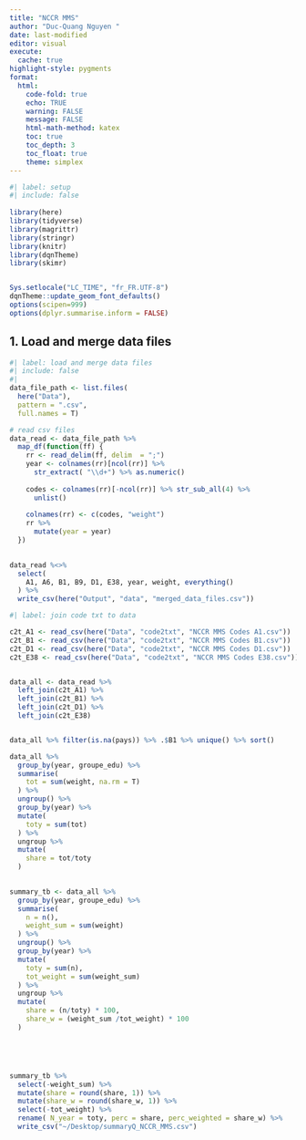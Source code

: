 ```yaml
---
title: "NCCR MMS"
author: "Duc-Quang Nguyen "
date: last-modified
editor: visual
execute: 
  cache: true
highlight-style: pygments
format:
  html: 
    code-fold: true
    echo: TRUE
    warning: FALSE
    message: FALSE
    html-math-method: katex
    toc: true
    toc_depth: 3
    toc_float: true
    theme: simplex
---
```



```r
#| label: setup
#| include: false
  
library(here)
library(tidyverse)
library(magrittr)
library(stringr)
library(knitr)
library(dqnTheme)
library(skimr)


Sys.setlocale("LC_TIME", "fr_FR.UTF-8")
dqnTheme::update_geom_font_defaults()
options(scipen=999)
options(dplyr.summarise.inform = FALSE)

```

## 1. Load and merge data files

```r
#| label: load and merge data files
#| include: false
#| 
data_file_path <- list.files(
  here("Data"), 
  pattern = ".csv", 
  full.names = T)

# read csv files
data_read <- data_file_path %>% 
  map_df(function(ff) {
    rr <- read_delim(ff, delim  = ";")
    year <- colnames(rr)[ncol(rr)] %>% 
      str_extract( "\\d+") %>% as.numeric()
    
    codes <- colnames(rr)[-ncol(rr)] %>% str_sub_all(4) %>% 
      unlist()
    
    colnames(rr) <- c(codes, "weight")
    rr %>% 
      mutate(year = year)
  }) 

  
data_read %<>% 
  select(
    A1, A6, B1, B9, D1, E38, year, weight, everything()
  ) %>% 
  write_csv(here("Output", "data", "merged_data_files.csv"))

```



```r
#| label: join code txt to data

c2t_A1 <- read_csv(here("Data", "code2txt", "NCCR MMS Codes A1.csv"))
c2t_B1 <- read_csv(here("Data", "code2txt", "NCCR MMS Codes B1.csv"))
c2t_D1 <- read_csv(here("Data", "code2txt", "NCCR MMS Codes D1.csv"))
c2t_E38 <- read_csv(here("Data", "code2txt", "NCCR MMS Codes E38.csv"))


data_all <- data_read %>% 
  left_join(c2t_A1) %>% 
  left_join(c2t_B1) %>% 
  left_join(c2t_D1) %>% 
  left_join(c2t_E38)


data_all %>% filter(is.na(pays)) %>% .$B1 %>% unique() %>% sort()

data_all %>% 
  group_by(year, groupe_edu) %>% 
  summarise(
    tot = sum(weight, na.rm = T)
  ) %>% 
  ungroup() %>% 
  group_by(year) %>% 
  mutate(
    toty = sum(tot)
  ) %>% 
  ungroup %>% 
  mutate(
    share = tot/toty
  )
  

summary_tb <- data_all %>% 
  group_by(year, groupe_edu) %>% 
  summarise(
    n = n(),
    weight_sum = sum(weight)
  ) %>% 
  ungroup() %>% 
  group_by(year) %>% 
  mutate(
    toty = sum(n),
    tot_weight = sum(weight_sum)
  ) %>% 
  ungroup %>% 
  mutate(
    share = (n/toty) * 100,
    share_w = (weight_sum /tot_weight) * 100
  ) 





summary_tb %>%
  select(-weight_sum) %>%
  mutate(share = round(share, 1)) %>% 
  mutate(share_w = round(share_w, 1)) %>% 
  select(-tot_weight) %>% 
  rename( N_year = toty, perc = share, perc_weighted = share_w) %>% 
  write_csv("~/Desktop/summaryQ_NCCR_MMS.csv")


```
